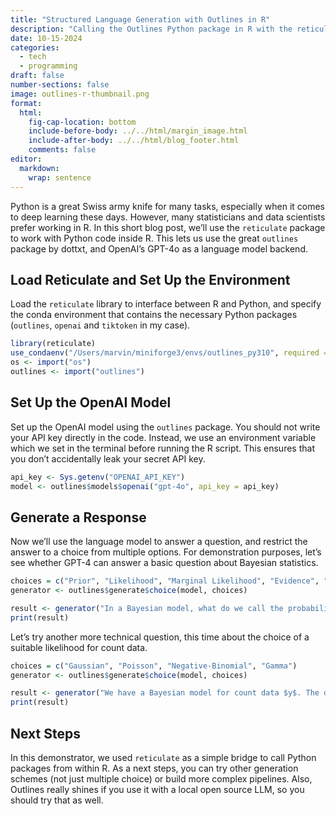 ```yaml
---
title: "Structured Language Generation with Outlines in R"
description: "Calling the Outlines Python package in R with the reticulate package, with OpenAI's GPT-4o as a language model."
date: 10-15-2024
categories: 
  - tech
  - programming
draft: false
number-sections: false
image: outlines-r-thumbnail.png
format:
  html:
    fig-cap-location: bottom
    include-before-body: ../../html/margin_image.html
    include-after-body: ../../html/blog_footer.html
    comments: false
editor: 
  markdown: 
    wrap: sentence
---
```


Python is a great Swiss army knife for many tasks, especially when it comes to deep learning these days.
However, many statisticians and data scientists prefer working in R. 
In this short blog post, we'll use the `reticulate` package to work with Python code inside R.
This lets us use the great `outlines` package by dottxt, and OpenAI's GPT-4o as a language model backend.

## Load Reticulate and Set Up the Environment

Load the `reticulate` library to interface between R and Python, and specify the conda environment that contains the necessary Python packages (`outlines`, `openai` and `tiktoken` in my case).

```r
library(reticulate)
use_condaenv("/Users/marvin/miniforge3/envs/outlines_py310", required = TRUE)
os <- import("os")
outlines <- import("outlines")
```

## Set Up the OpenAI Model

Set up the OpenAI model using the `outlines` package. 
You should not write your API key directly in the code.
Instead, we use an environment variable which we set in the terminal before running the R script.
This ensures that you don't accidentally leak your secret API key.

```r
api_key <- Sys.getenv("OPENAI_API_KEY")
model <- outlines$models$openai("gpt-4o", api_key = api_key)
```

## Generate a Response

Now we'll use the language model to answer a question, and restrict the answer to a choice from multiple options.
For demonstration purposes, let's see whether GPT-4 can answer a basic question about Bayesian statistics.

```r
choices = c("Prior", "Likelihood", "Marginal Likelihood", "Evidence", "Posterior")
generator <- outlines$generate$choice(model, choices)

result <- generator("In a Bayesian model, what do we call the probability distribution of parameters given the data?")
print(result)
```

Let's try another more technical question, this time about the choice of a suitable likelihood for count data.

```r
choices = c("Gaussian", "Poisson", "Negative-Binomial", "Gamma")
generator <- outlines$generate$choice(model, choices)

result <- generator("We have a Bayesian model for count data $y$. The data $y$ is lower-bounded at zero, can take on integer values, and is probably overdispersed. The most suitable likelihood is ")
print(result)
```


## Next Steps

In this demonstrator, we used `reticulate` as a simple bridge to call Python packages from within R.
As a next steps, you can try other generation schemes (not just multiple choice) or build more complex pipelines.
Also, Outlines really shines if you use it with a local open source LLM, so you should try that as well.
